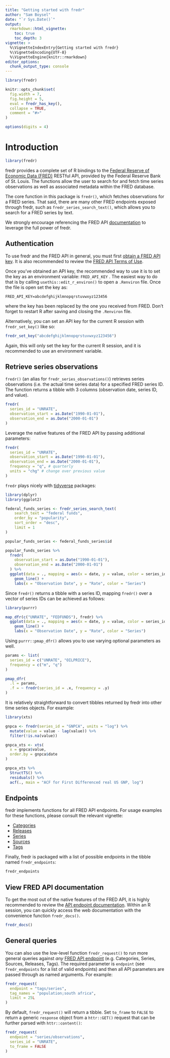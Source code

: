 ```yaml
---
title: "Getting started with fredr"
author: "Sam Boysel"
date: "`r Sys.Date()`"
output: 
  rmarkdown::html_vignette:
    toc: true
    toc_depth: 3
vignette: >
  %\VignetteIndexEntry{Getting started with fredr}
  %\VignetteEncoding{UTF-8}
  %\VignetteEngine{knitr::rmarkdown}
editor_options: 
  chunk_output_type: console
---
```


```r
library(fredr)

knitr::opts_chunk$set(
  fig.width = 7,
  fig.height = 5,
  eval = fredr_has_key(),
  collapse = TRUE,
  comment = "#>"
)

options(digits = 4)
```

# Introduction

```r
library(fredr)
```

fredr provides a complete set of R bindings to the [Federal Reserve of Economic Data (FRED)](https://fred.stlouisfed.org/) RESTful API, provided by the Federal Reserve Bank of St. Louis. The functions allow the user to search for and fetch time series observations as well as associated metadata within the FRED database.

The core function in this package is `fredr()`, which fetches observations for a FRED series. That said, there are many other FRED endpoints exposed through fredr, such as `fredr_series_search_text()`, which allows you to search for a FRED series by text.

We strongly encourage referencing the FRED API [documentation](https://research.stlouisfed.org/docs/api/fred/) to leverage the full power of fredr.

## Authentication

To use fredr and the FRED API in general, you must first [obtain a FRED API key](https://research.stlouisfed.org/docs/api/api_key.html). It is also recommended to review the [FRED API Terms of Use](https://research.stlouisfed.org/docs/api/terms_of_use.html).

Once you've obtained an API key, the recommended way to use it is to set the key as an environment variable: `FRED_API_KEY` . The easiest way to do that is by calling `usethis::edit_r_environ()` to open a `.Renviron` file. Once the file is open set the key as:

    FRED_API_KEY=abcdefghijklmnopqrstuvwxyz123456

where the key has been replaced by the one you received from FRED. Don't forget to restart R after saving and closing the `.Renviron` file.

Alternatively, you can set an API key for the current R session with `fredr_set_key()` like so:

```r
fredr_set_key("abcdefghijklmnopqrstuvwxyz123456")
```

Again, this will only set the key for the current R session, and it is recommended to use an environment variable.

## Retrieve series observations

`fredr()` (an alias for `fredr_series_observations()`) retrieves series observations (i.e. the actual time series data) for a specified FRED series ID. The function returns a tibble with 3 columns (observation date, series ID, and value).

```r
fredr(
  series_id = "UNRATE",
  observation_start = as.Date("1990-01-01"),
  observation_end = as.Date("2000-01-01")
)
```

Leverage the native features of the FRED API by passing additional parameters:

```r
fredr(
  series_id = "UNRATE",
  observation_start = as.Date("1990-01-01"),
  observation_end = as.Date("2000-01-01"),
  frequency = "q", # quarterly
  units = "chg" # change over previous value
)
```

`fredr` plays nicely with [tidyverse](https://www.tidyverse.org/) packages:

```r
library(dplyr)
library(ggplot2)

federal_funds_series <- fredr_series_search_text(
    search_text = "federal funds",
    order_by = "popularity",
    sort_order = "desc",
    limit = 1
)

popular_funds_series <- federal_funds_series$id

popular_funds_series %>%
  fredr(
    observation_start = as.Date("1990-01-01"),
    observation_end = as.Date("2000-01-01")
  ) %>%
  ggplot(data = ., mapping = aes(x = date, y = value, color = series_id)) +
    geom_line() +
    labs(x = "Observation Date", y = "Rate", color = "Series")
```

Since `fredr()` returns a tibble with a series ID, mapping `fredr()` over a vector of series IDs can be achieved as follows:

```r
library(purrr)

map_dfr(c("UNRATE", "FEDFUNDS"), fredr) %>%
  ggplot(data = ., mapping = aes(x = date, y = value, color = series_id)) +
    geom_line() +
    labs(x = "Observation Date", y = "Rate", color = "Series")
```

Using `purrr::pmap_dfr()` allows you to use varying optional parameters as well.

```r
params <- list(
  series_id = c("UNRATE", "OILPRICE"),
  frequency = c("m", "q")
)

pmap_dfr(
  .l = params,
  .f = ~ fredr(series_id = .x, frequency = .y)
)
```

It is relatively straightforward to convert tibbles returned by fredr into other time series objects. For example:

```r
library(xts)

gnpca <- fredr(series_id = "GNPCA", units = "log") %>%
  mutate(value = value - lag(value)) %>%
  filter(!is.na(value))

gnpca_xts <- xts(
  x = gnpca$value,
  order.by = gnpca$date
)

gnpca_xts %>%
  StructTS() %>%
  residuals() %>%
  acf(., main = "ACF for First Differenced real US GNP, log")
```

## Endpoints

fredr implements functions for all FRED API endpoints. For usage examples for these functions, please consult the relevant vignette:

-   [Categories](http://sboysel.github.io/fredr/articles/fredr-categories.html)
-   [Releases](http://sboysel.github.io/fredr/articles/fredr-releases.html)
-   [Series](http://sboysel.github.io/fredr/articles/fredr-series.html)
-   [Sources](http://sboysel.github.io/fredr/articles/fredr-sources.html)
-   [Tags](http://sboysel.github.io/fredr/articles/fredr-tags.html)

Finally, fredr is packaged with a list of possible endpoints in the tibble named `fredr_endpoints`:

```r
fredr_endpoints
```

## View FRED API documentation

To get the most out of the native features of the FRED API, it is highly recommended to review the [API endpoint documentation](https://research.stlouisfed.org/docs/api/fred/). Within an R session, you can quickly access the web documentation with the convenience function `fredr_docs()`.

```r
fredr_docs()
```

## General queries

You can also use the low-level function `fredr_request()` to run more general queries against *any* [FRED API endpoint](https://research.stlouisfed.org/docs/api/fred/) (e.g. Categories, Series, Sources, Releases, Tags). The required parameter is `endpoint` (see `fredr_endpoints` for a list of valid endpoints) and then all API parameters are passed through as named arguments. For example:

```r
fredr_request(
  endpoint = "tags/series", 
  tag_names = "population;south africa", 
  limit = 25L
)
```

By default, `fredr_request()` will return a tibble. Set `to_frame` to `FALSE` to return a generic `response` object from a `httr::GET()` request that can be further parsed with `httr::content()`:

```r
fredr_request(
  endpoint = "series/observations",
  series_id = "UNRATE",
  to_frame = FALSE
)
```
